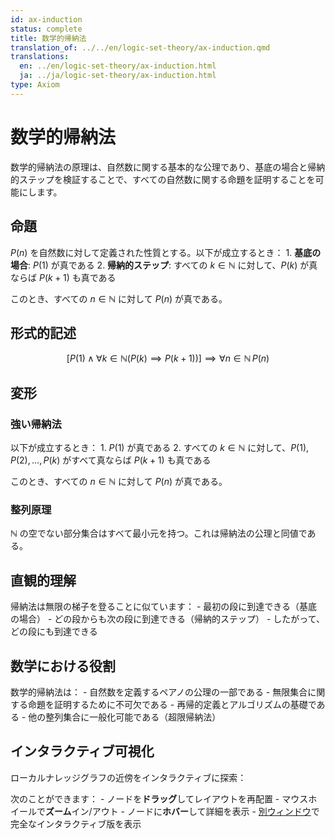 ```yaml
---
id: ax-induction
status: complete
title: 数学的帰納法
translation_of: ../../en/logic-set-theory/ax-induction.qmd
translations:
  en: ../en/logic-set-theory/ax-induction.html
  ja: ../ja/logic-set-theory/ax-induction.html
type: Axiom
---
```


# 数学的帰納法 {#ax-induction}

数学的帰納法の原理は、自然数に関する基本的な公理であり、基底の場合と帰納的ステップを検証することで、すべての自然数に関する命題を証明することを可能にします。

## 命題

$P(n)$ を自然数に対して定義された性質とする。以下が成立するとき：
1. **基底の場合**: $P(1)$ が真である
2. **帰納的ステップ**: すべての $k \in \mathbb{N}$ に対して、$P(k)$ が真ならば $P(k+1)$ も真である

このとき、すべての $n \in \mathbb{N}$ に対して $P(n)$ が真である。

## 形式的記述

$$\left[P(1) \land \forall k \in \mathbb{N}(P(k) \implies P(k+1))\right] \implies \forall n \in \mathbb{N} \, P(n)$$

## 変形

### 強い帰納法

以下が成立するとき：
1. $P(1)$ が真である
2. すべての $k \in \mathbb{N}$ に対して、$P(1), P(2), \ldots, P(k)$ がすべて真ならば $P(k+1)$ も真である

このとき、すべての $n \in \mathbb{N}$ に対して $P(n)$ が真である。

### 整列原理

$\mathbb{N}$ の空でない部分集合はすべて最小元を持つ。これは帰納法の公理と同値である。

## 直観的理解

帰納法は無限の梯子を登ることに似ています：
- 最初の段に到達できる（基底の場合）
- どの段からも次の段に到達できる（帰納的ステップ）
- したがって、どの段にも到達できる

## 数学における役割

数学的帰納法は：
- 自然数を定義するペアノの公理の一部である
- 無限集合に関する命題を証明するために不可欠である
- 再帰的定義とアルゴリズムの基礎である
- 他の整列集合に一般化可能である（超限帰納法）

## インタラクティブ可視化

ローカルナレッジグラフの近傍をインタラクティブに探索：

::: {.graph-viz data-id="ax-induction" data-width="700" data-height="500"}
:::

次のことができます：
- ノードを**ドラッグ**してレイアウトを再配置
- マウスホイールで**ズーム**イン/アウト
- ノードに**ホバー**して詳細を表示
- [別ウィンドウ](../../output/interactive/ja/ax-induction.html){target="_blank"}で完全なインタラクティブ版を表示
